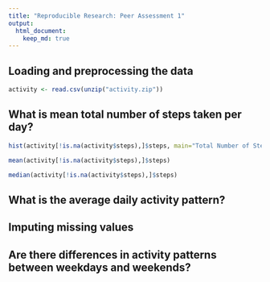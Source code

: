```yaml
---
title: "Reproducible Research: Peer Assessment 1"
output: 
  html_document:
    keep_md: true
---
```



## Loading and preprocessing the data
```r
activity <- read.csv(unzip("activity.zip"))
```

## What is mean total number of steps taken per day?
```r
hist(activity[!is.na(activity$steps),]$steps, main="Total Number of Steps Taken Per Day", xlab="Steps")
```

```r
mean(activity[!is.na(activity$steps),]$steps)
```

```r
median(activity[!is.na(activity$steps),]$steps)
```

## What is the average daily activity pattern?



## Imputing missing values



## Are there differences in activity patterns between weekdays and weekends?
